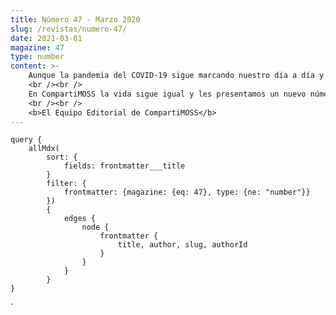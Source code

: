 ```yaml
---
title: Número 47 - Marzo 2020
slug: /revistas/numero-47/
date: 2021-03-01
magazine: 47
type: number
content: >-
    Aunque la pandemia del COVID-19 sigue marcando nuestro día a día y el de nuestras familias en muchos aspectos positivos o negativos, también lo está haciendo desde el punto de vista de la tecnología acelerando el ritmo de innovación y de nuevos productos que las grandes compañías tecnológicas están lanzando al mercado. En esta línea, está claro que Microsoft durante los últimos meses ha sacado a la luz novedades a un ritmo mucho más rapido que si el dichoso bicho no estuviese dando guerra. Una buena prueba de esto es Microsoft VIVA, la gran novedad del momento y que supondrá un antes y un después en lo que a la Experiencia de Empleado Conectado se refiere y que va a ser el nuevo caballo de batalla en el que todas las grandes van a estar y en la que como profesionales del sector tendremos mucho que aportar y que decir. 
    <br /><br />
    En CompartiMOSS la vida sigue igual y les presentamos un nuevo número que ha sido posible gracias al trabajo en equipo de Autores, Editorial y de nuestros lectores. Esperamos que este nuevo número, lleno de nuevo de artículos de calidad sea de su agrado y sobre todo deseamos que estén bien y que se cuiden. 
    <br /><br />
    <b>​El Equipo Editorial de CompartiMOSS</b>
---
```



<NumberHeader frontmatter={props.pageContext.frontmatter} />

<ViewArticles articles={props.data.allMdx} title="Índice" />

<ViewPartners />

    query {
        allMdx(    
            sort: {
                fields: frontmatter___title
            }
            filter: {
                frontmatter: {magazine: {eq: 47}, type: {ne: "number"}}
            }) 
            {
                edges {
                    node {
                        frontmatter {
                            title, author, slug, authorId
                        }      
                    }
                }
            }
    }
`
